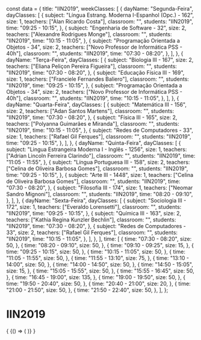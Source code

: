 const data = {
  title: "IIN2019",
  weekClasses: [
    {
      dayName: "Segunda-Feira",
      dayClasses: [
        {
          subject: "Língua Estrang. Moderna I-Espanhol (Opc.) - 162",
          size: 1,
          teachers: ["Alan Ricardo Costa"],
          classroom: "",
          students: "IIN2019",
          time: "09:25 - 10:15",
        },
        {
          subject: "Engenharia de Software - 32",
          size: 2,
          teachers: ["Alexandre Rodrigues Monge"],
          classroom: "",
          students: "IIN2019",
          time: "10:15 - 11:05",
        },
        {
          subject: "Programação Orientada a Objetos - 34",
          size: 2,
          teachers: ["Novo Professor de Informática PSS - 40h"],
          classroom: "",
          students: "IIN2019",
          time: "07:30 - 08:20",
        },
      ],
    },
    {
      dayName: "Terça-Feira",
      dayClasses: [
        {
          subject: "Biologia III - 167",
          size: 2,
          teachers: ["Eliana Peliçon Pereira Figueira"],
          classroom: "",
          students: "IIN2019",
          time: "07:30 - 08:20",
        },
        {
          subject: "Educação Física III - 169",
          size: 1,
          teachers: ["Franciele Fernandes Baliero"],
          classroom: "",
          students: "IIN2019",
          time: "09:25 - 10:15",
        },
        {
          subject: "Programação Orientada a Objetos - 34",
          size: 2,
          teachers: ["Novo Professor de Informática PSS - 40h"],
          classroom: "",
          students: "IIN2019",
          time: "10:15 - 11:05",
        },
      ],
    },
    {
      dayName: "Quarta-Feira",
      dayClasses: [
        {
          subject: "Matemática III - 156",
          size: 2,
          teachers: ["Adan Santos Martens"],
          classroom: "",
          students: "IIN2019",
          time: "07:30 - 08:20",
        },
        {
          subject: "Física III - 165",
          size: 2,
          teachers: ["Polyanna Guimarães e Miranda"],
          classroom: "",
          students: "IIN2019",
          time: "10:15 - 11:05",
        },
        {
          subject: "Redes de Computadores - 33",
          size: 1,
          teachers: ["Rafael Gil Ferques"],
          classroom: "",
          students: "IIN2019",
          time: "09:25 - 10:15",
        },
      ],
    },
    {
      dayName: "Quinta-Feira",
      dayClasses: [
        {
          subject: "Lingua Estrangeira Moderna I - Inglês - 1256",
          size: 1,
          teachers: ["Adrian Lincoln Ferreira Clarindo"],
          classroom: "",
          students: "IIN2019",
          time: "11:05 - 11:55",
        },
        {
          subject: "Língua Portuguesa III - 158",
          size: 2,
          teachers: ["Celina de Oliveira Barbosa Gomes"],
          classroom: "",
          students: "IIN2019",
          time: "09:25 - 10:15",
        },
        {
          subject: "Arte III - 1448",
          size: 1,
          teachers: ["Celina de Oliveira Barbosa Gomes"],
          classroom: "",
          students: "IIN2019",
          time: "07:30 - 08:20",
        },
        {
          subject: "Filosofia III - 174",
          size: 1,
          teachers: ["Neomar Sandro Mignoni"],
          classroom: "",
          students: "IIN2019",
          time: "08:20 - 09:10",
        },
      ],
    },
    {
      dayName: "Sexta-Feira",
      dayClasses: [
        {
          subject: "Sociologia III - 172",
          size: 1,
          teachers: ["Everaldo Lorensetti"],
          classroom: "",
          students: "IIN2019",
          time: "09:25 - 10:15",
        },
        {
          subject: "Química III - 163",
          size: 2,
          teachers: ["Kathia Regina Kunzler Bechlin"],
          classroom: "",
          students: "IIN2019",
          time: "07:30 - 08:20",
        },
        {
          subject: "Redes de Computadores - 33",
          size: 2,
          teachers: ["Rafael Gil Ferques"],
          classroom: "",
          students: "IIN2019",
          time: "10:15 - 11:05",
        },
      ],
    },
  ],
  time: [
    {
      time: "07:30 - 08:20",
      size: 50,
    },
    {
      time: "08:20 - 09:10",
      size: 50,
    },
    {
      time: "09:10 - 09:25",
      size: 15,
    },
    {
      time: "09:25 - 10:15",
      size: 50,
    },
    {
      time: "10:15 - 11:05",
      size: 50,
    },
    {
      time: "11:05 - 11:55",
      size: 50,
    },
    {
      time: "11:55 - 13:10",
      size: 75,
    },
    {
      time: "13:10 - 14:00",
      size: 50,
    },
    {
      time: "14:00 - 14:50",
      size: 50,
    },
    {
      time: "14:50 - 15:05",
      size: 15,
    },
    {
      time: "15:05 - 15:55",
      size: 50,
    },
    {
      time: "15:55 - 16:45",
      size: 50,
    },
    {
      time: "16:45 - 19:00",
      size: 135,
    },
    {
      time: "19:00 - 19:50",
      size: 50,
    },
    {
      time: "19:50 - 20:40",
      size: 50,
    },
    {
      time: "20:40 - 21:00",
      size: 20,
    },
    {
      time: "21:00 - 21:50",
      size: 50,
    },
    {
      time: "21:50 - 22:40",
      size: 50,
    },
  ],
};

# IIN2019

<div>
  {
    <BrowserOnly>
      {() => (
        <Grid
          title={data.title}
          weekClasses={data.weekClasses}
          time={data.time}
        />
      )}
    </BrowserOnly>
  }
</div>
